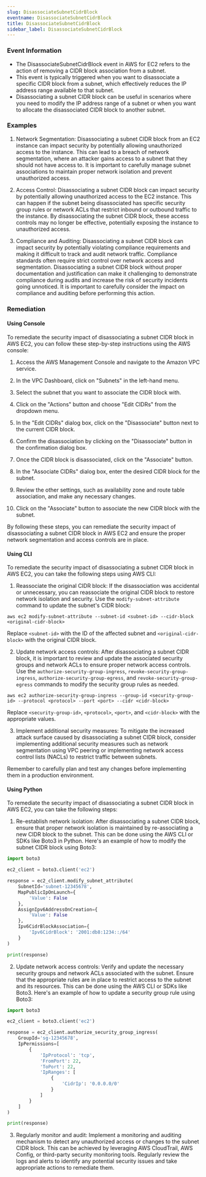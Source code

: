 ```yaml
--- 
slug: DisassociateSubnetCidrBlock
eventname: DisassociateSubnetCidrBlock
title: DisassociateSubnetCidrBlock
sidebar_label: DisassociateSubnetCidrBlock
---
```

                       
### Event Information

- The DisassociateSubnetCidrBlock event in AWS for EC2 refers to the action of removing a CIDR block association from a subnet.
- This event is typically triggered when you want to disassociate a specific CIDR block from a subnet, which effectively reduces the IP address range available to that subnet.
- Disassociating a subnet CIDR block can be useful in scenarios where you need to modify the IP address range of a subnet or when you want to allocate the disassociated CIDR block to another subnet.


### Examples

1. Network Segmentation: Disassociating a subnet CIDR block from an EC2 instance can impact security by potentially allowing unauthorized access to the instance. This can lead to a breach of network segmentation, where an attacker gains access to a subnet that they should not have access to. It is important to carefully manage subnet associations to maintain proper network isolation and prevent unauthorized access.

2. Access Control: Disassociating a subnet CIDR block can impact security by potentially allowing unauthorized access to the EC2 instance. This can happen if the subnet being disassociated has specific security group rules or network ACLs that restrict inbound or outbound traffic to the instance. By disassociating the subnet CIDR block, these access controls may no longer be effective, potentially exposing the instance to unauthorized access.

3. Compliance and Auditing: Disassociating a subnet CIDR block can impact security by potentially violating compliance requirements and making it difficult to track and audit network traffic. Compliance standards often require strict control over network access and segmentation. Disassociating a subnet CIDR block without proper documentation and justification can make it challenging to demonstrate compliance during audits and increase the risk of security incidents going unnoticed. It is important to carefully consider the impact on compliance and auditing before performing this action.

### Remediation

#### Using Console

To remediate the security impact of disassociating a subnet CIDR block in AWS EC2, you can follow these step-by-step instructions using the AWS console:

1. Access the AWS Management Console and navigate to the Amazon VPC service.

2. In the VPC Dashboard, click on "Subnets" in the left-hand menu.

3. Select the subnet that you want to associate the CIDR block with.

4. Click on the "Actions" button and choose "Edit CIDRs" from the dropdown menu.

5. In the "Edit CIDRs" dialog box, click on the "Disassociate" button next to the current CIDR block.

6. Confirm the disassociation by clicking on the "Disassociate" button in the confirmation dialog box.

7. Once the CIDR block is disassociated, click on the "Associate" button.

8. In the "Associate CIDRs" dialog box, enter the desired CIDR block for the subnet.

9. Review the other settings, such as availability zone and route table association, and make any necessary changes.

10. Click on the "Associate" button to associate the new CIDR block with the subnet.

By following these steps, you can remediate the security impact of disassociating a subnet CIDR block in AWS EC2 and ensure the proper network segmentation and access controls are in place.

#### Using CLI

To remediate the security impact of disassociating a subnet CIDR block in AWS EC2, you can take the following steps using AWS CLI:

1. Reassociate the original CIDR block: If the disassociation was accidental or unnecessary, you can reassociate the original CIDR block to restore network isolation and security. Use the `modify-subnet-attribute` command to update the subnet's CIDR block:

```
aws ec2 modify-subnet-attribute --subnet-id <subnet-id> --cidr-block <original-cidr-block>
```

Replace `<subnet-id>` with the ID of the affected subnet and `<original-cidr-block>` with the original CIDR block.

2. Update network access controls: After disassociating a subnet CIDR block, it is important to review and update the associated security groups and network ACLs to ensure proper network access controls. Use the `authorize-security-group-ingress`, `revoke-security-group-ingress`, `authorize-security-group-egress`, and `revoke-security-group-egress` commands to modify the security group rules as needed.

```
aws ec2 authorize-security-group-ingress --group-id <security-group-id> --protocol <protocol> --port <port> --cidr <cidr-block>
```

Replace `<security-group-id>`, `<protocol>`, `<port>`, and `<cidr-block>` with the appropriate values.

3. Implement additional security measures: To mitigate the increased attack surface caused by disassociating a subnet CIDR block, consider implementing additional security measures such as network segmentation using VPC peering or implementing network access control lists (NACLs) to restrict traffic between subnets.

Remember to carefully plan and test any changes before implementing them in a production environment.

#### Using Python

To remediate the security impact of disassociating a subnet CIDR block in AWS EC2, you can take the following steps:

1. Re-establish network isolation: After disassociating a subnet CIDR block, ensure that proper network isolation is maintained by re-associating a new CIDR block to the subnet. This can be done using the AWS CLI or SDKs like Boto3 in Python. Here's an example of how to modify the subnet CIDR block using Boto3:

```python
import boto3

ec2_client = boto3.client('ec2')

response = ec2_client.modify_subnet_attribute(
    SubnetId='subnet-12345678',
    MapPublicIpOnLaunch={
        'Value': False
    },
    AssignIpv6AddressOnCreation={
        'Value': False
    },
    Ipv6CidrBlockAssociation={
        'Ipv6CidrBlock': '2001:db8:1234::/64'
    }
)

print(response)
```

2. Update network access controls: Verify and update the necessary security groups and network ACLs associated with the subnet. Ensure that the appropriate rules are in place to restrict access to the subnet and its resources. This can be done using the AWS CLI or SDKs like Boto3. Here's an example of how to update a security group rule using Boto3:

```python
import boto3

ec2_client = boto3.client('ec2')

response = ec2_client.authorize_security_group_ingress(
    GroupId='sg-12345678',
    IpPermissions=[
        {
            'IpProtocol': 'tcp',
            'FromPort': 22,
            'ToPort': 22,
            'IpRanges': [
                {
                    'CidrIp': '0.0.0.0/0'
                }
            ]
        }
    ]
)

print(response)
```

3. Regularly monitor and audit: Implement a monitoring and auditing mechanism to detect any unauthorized access or changes to the subnet CIDR block. This can be achieved by leveraging AWS CloudTrail, AWS Config, or third-party security monitoring tools. Regularly review the logs and alerts to identify any potential security issues and take appropriate actions to remediate them.


 